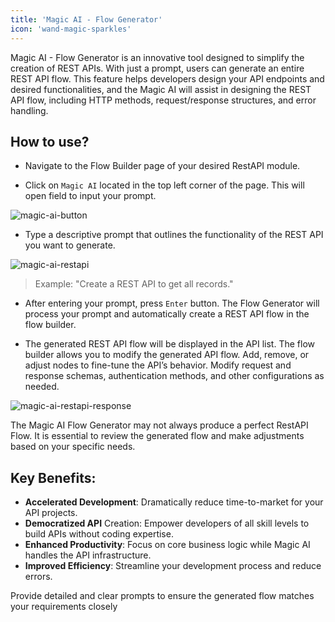 ```yaml
---
title: 'Magic AI - Flow Generator'
icon: 'wand-magic-sparkles'
--- 
```


Magic AI - Flow Generator is an innovative tool designed to simplify the creation of REST APIs. With just a prompt, users can generate an entire REST API flow. This feature helps developers design your API endpoints and desired functionalities, and the Magic AI will assist in designing the REST API flow, including HTTP methods, request/response structures, and error handling.

## How to use?

- Navigate to the Flow Builder page of your desired RestAPI module.

- Click on `Magic AI` located in the top left corner of the page. This will open field to input your prompt. 

![magic-ai-button](/assets/images/magic-ai-button.png)


- Type a descriptive prompt that outlines the functionality of the REST API you want to generate.

![magic-ai-restapi](/assets/images/magic-ai-restapi.png)

> Example: "Create a REST API to get all records."

- After entering your prompt, press `Enter` button. The Flow Generator will process your prompt and automatically create a REST API flow in the flow builder.

- The generated REST API flow will be displayed in the API list. The flow builder allows you to modify the generated API flow. Add, remove, or adjust nodes to fine-tune the API’s behavior. Modify request and response schemas, authentication methods, and other configurations as needed.

![magic-ai-restapi-response](/assets/images/magic-ai-restapi-response.png)

<Tip>
The Magic AI Flow Generator may not always produce a perfect RestAPI Flow. It is essential to review the generated flow and make adjustments based on your specific needs.
</Tip>

## Key Benefits:

- **Accelerated Development**: Dramatically reduce time-to-market for your API projects.
- **Democratized API** Creation: Empower developers of all skill levels to build APIs without coding expertise.
- **Enhanced Productivity**: Focus on core business logic while Magic AI handles the API infrastructure.
- **Improved Efficiency**: Streamline your development process and reduce errors.


<Accordion title="How to use Magic AI - Flow Generator effectively">
Provide detailed and clear prompts to ensure the generated flow matches your requirements closely
</Accordion>

